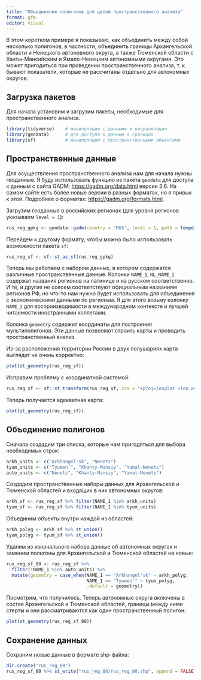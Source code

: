 ```yaml
---
title: "Объединение полигонов для целей пространственного анализа"
format: gfm
editor: visual
---
```


В этом коротком примере я показываю, как объединить между собой несколько полигонов, в частности, объединить границы Архангельской области и Ненецкого автоновного округа, а также Тюменской области с Ханты-Мансийским и Ямало-Ненецким автономными округами. Это может пригодиться при проведении пространственного анализа, т. к. бывают показатели, которые не рассчитаны отдельно для автономных округов.

## Загрузка пакетов

Для начала установим и загрузим пакеты, необходимые для пространственного анализа.

```r
library(tidyverse)    # манипуляции с данными и визуализация
library(geodata)      # для доступа к данным о границах
library(sf)           # манипуляции с пространственными объектами
```

## Пространственные данные

Для осуществления пространственного анализа нам для начала нужны геоданные. Я буду использовать функцию из пакета `geodata` для доступа к данным с сайта GADM: <https://gadm.org/data.html> версии 3.6. На самом сайте есть более новые версии в разных форматах, но я привык к этой. Подробнее о форматах: <https://gadm.org/formats.html>.

Загрузим геоданные о российских регионах (для уровня регионов указываем `level = 1`):

```r
rus_reg_gpkg <- geodata::gadm(country = 'RUS', level = 1, path = tempdir(), version = 3.6)
```

Перейдем к другому формату, чтобы можно было использовать возможности пакета `sf`:

```r
rus_reg_sf <- sf::st_as_sf(rus_reg_gpkg)
```

Теперь мы работаем с набором данных, в котором содержатся различные пространственные данные. Колонки `NAME_1`, `NL_NAME_1` содержат названия регионов на латинице и на русском соответственно. И те, и другие не совсем соответствуют официальным названиям регионов РФ, но что-то нам нужно будет использовать для объединения с экономическими данными по регионам. Я для этого возьму колонку `NAME_1` для воспроизводимости в международном контексте и лучшей читаемости иностранными коллегами.

Колонка `geometry` содержит координаты для построения мультиполигонов. Эти данные позволяют строить карты и проводить пространственный анализ.

Из-за расположения территории России в двух полушариях карта выглядит не очень корректно:

```r
plot(st_geometry(rus_reg_sf))
```

Исправим проблему с координатной системой:

```r
rus_reg_sf <- sf::st_transform(rus_reg_sf, crs = "+proj=longlat +lon_wrap=180")
```

Теперь получается адекватная карта:

```r
plot(st_geometry(rus_reg_sf))
```

## 

## Объединение полигонов

Сначала создадим три списка, которые нам пригодяться для выбора необходимых строк:

```r
arkh_units <- c("Arkhangel'sk", "Nenets")
tyum_units <- c("Tyumen'", "Khanty-Mansiy", "Yamal-Nenets")
auto_units <- c("Nenets", "Khanty-Mansiy", "Yamal-Nenets")
```

Создадим пространственные наборы данных для Архангельской и Тюменской областей и входящих в них автономных округов:

```r
arkh_sf <- rus_reg_sf %>% filter(NAME_1 %in% arkh_units)
tyum_sf <- rus_reg_sf %>% filter(NAME_1 %in% tyum_units)
```

Объединим объекты внутри каждой из областей:

```r
arkh_polyg <- arkh_sf %>% st_union()
tyum_polyg <- tyum_sf %>% st_union()
```

Удалим из изначального набора данные об автономных округах и заменим полигоны для Архангельской и Тюменской областей на новые:

```r
rus_reg_sf_80 <- rus_reg_sf %>% 
  filter(!NAME_1 %in% auto_units) %>%
  mutate(geometry = case_when(NAME_1 == "Arkhangel'sk" ~ arkh_polyg,
                              NAME_1 == "Tyumen'" ~ tyum_polyg,
                              .default = geometry))
```

Посмотрим, что получилось. Теперь автономные округа включены в состав Архангельской и Тюменской областей, границы между ними стерты и они рассматриваются как один пространственный полигон:

```r
plot(st_geometry(rus_reg_sf_80))
```

## Сохранение данных

Сохраним новые данные в формате shp-файла:

```r
dir.create("rus_reg_80")
rus_reg_sf_80 %>% st_write("rus_reg_80/rus_reg_80.shp", append = FALSE)
```
